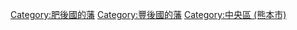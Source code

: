 [[Category:肥後國的藩|Category:肥後國的藩]]
[[Category:豐後國的藩|Category:豐後國的藩]]
[[Category:中央區_(熊本市)|Category:中央區 (熊本市)]]